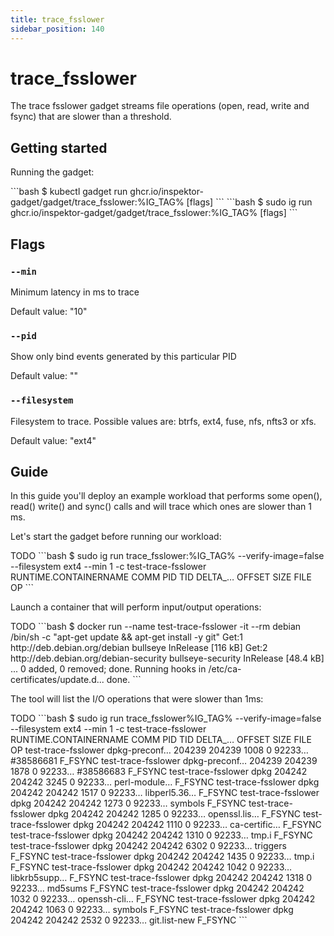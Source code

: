 ```yaml
---
title: trace_fsslower
sidebar_position: 140
---
```



# trace_fsslower

The trace fsslower gadget streams file operations (open, read, write and fsync)
that are slower than a threshold.

## Getting started

Running the gadget:

<Tabs groupId="env">
  <TabItem value="kubectl-gadget" label="kubectl gadget">
```bash
$ kubectl gadget run ghcr.io/inspektor-gadget/gadget/trace_fsslower:%IG_TAG% [flags]
```
  </TabItem>

  <TabItem value="ig" label="ig">
```bash
$ sudo ig run ghcr.io/inspektor-gadget/gadget/trace_fsslower:%IG_TAG% [flags]
```
  </TabItem>
</Tabs>

## Flags

### `--min`

Minimum latency in ms to trace

Default value: "10"

### `--pid`

Show only bind events generated by this particular PID

Default value: ""

### `--filesystem`

Filesystem to trace. Possible values are: btrfs, ext4, fuse, nfs, nfts3 or xfs.

Default value: "ext4"

## Guide

In this guide you'll deploy an example workload that performs some open(),
read() write() and sync() calls and will trace which ones are slower than 1 ms.

Let's start the gadget before running our workload:

<Tabs groupId="env">
  <TabItem value="kubectl-gadget" label="kubectl gadget">
TODO
  </TabItem>

  <TabItem value="ig" label="ig">
```bash
$ sudo ig run trace_fsslower:%IG_TAG%  --verify-image=false --filesystem ext4 --min 1 -c test-trace-fsslower
RUNTIME.CONTAINERNAME     COMM                 PID        TID DELTA_… OFFSET   SIZE FILE         OP
```
  </TabItem>
</Tabs>


Launch a container that will perform input/output operations:

<Tabs groupId="env">
  <TabItem value="kubectl-gadget" label="kubectl gadget">
TODO
  </TabItem>

  <TabItem value="ig" label="ig">
```bash
$ docker run --name test-trace-fsslower -it --rm debian /bin/sh -c "apt-get update && apt-get install -y git"
Get:1 http://deb.debian.org/debian bullseye InRelease [116 kB]
Get:2 http://deb.debian.org/debian-security bullseye-security InRelease [48.4 kB]
...
0 added, 0 removed; done.
Running hooks in /etc/ca-certificates/update.d...
done.
```
  </TabItem>
</Tabs>

The tool will list the I/O operations that were slower than 1ms:

<Tabs groupId="env">
  <TabItem value="kubectl-gadget" label="kubectl gadget">
TODO
  </TabItem>

  <TabItem value="ig" label="ig">
```bash
$ sudo ig run trace_fsslower%IG_TAG% --verify-image=false --filesystem ext4 --min 1 -c test-trace-fsslower
RUNTIME.CONTAINERNAME     COMM                 PID        TID DELTA_… OFFSET   SIZE FILE         OP
test-trace-fsslower       dpkg-preconf…     204239     204239    1008      0 92233… #38586681    F_FSYNC
test-trace-fsslower       dpkg-preconf…     204239     204239    1878      0 92233… #38586683    F_FSYNC
test-trace-fsslower       dpkg              204242     204242    3245      0 92233… perl-module… F_FSYNC
test-trace-fsslower       dpkg              204242     204242    1517      0 92233… libperl5.36… F_FSYNC
test-trace-fsslower       dpkg              204242     204242    1273      0 92233… symbols      F_FSYNC
test-trace-fsslower       dpkg              204242     204242    1285      0 92233… openssl.lis… F_FSYNC
test-trace-fsslower       dpkg              204242     204242    1110      0 92233… ca-certific… F_FSYNC
test-trace-fsslower       dpkg              204242     204242    1310      0 92233… tmp.i        F_FSYNC
test-trace-fsslower       dpkg              204242     204242    6302      0 92233… triggers     F_FSYNC
test-trace-fsslower       dpkg              204242     204242    1435      0 92233… tmp.i        F_FSYNC
test-trace-fsslower       dpkg              204242     204242    1042      0 92233… libkrb5supp… F_FSYNC
test-trace-fsslower       dpkg              204242     204242    1318      0 92233… md5sums      F_FSYNC
test-trace-fsslower       dpkg              204242     204242    1032      0 92233… openssh-cli… F_FSYNC
test-trace-fsslower       dpkg              204242     204242    1063      0 92233… symbols      F_FSYNC
test-trace-fsslower       dpkg              204242     204242    2532      0 92233… git.list-new F_FSYNC
```
  </TabItem>
</Tabs>
